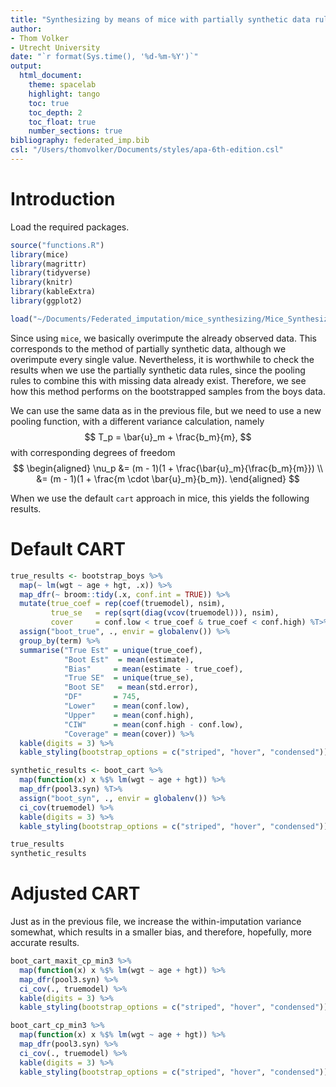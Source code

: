 ```yaml
---
title: "Synthesizing by means of mice with partially synthetic data rules"
author:
- Thom Volker
- Utrecht University
date: "`r format(Sys.time(), '%d-%m-%Y')`"
output: 
  html_document:
    theme: spacelab
    highlight: tango
    toc: true
    toc_depth: 2
    toc_float: true
    number_sections: true
bibliography: federated_imp.bib
csl: "/Users/thomvolker/Documents/styles/apa-6th-edition.csl"
---
```


# Introduction

Load the required packages.

```r
source("functions.R")
library(mice)
library(magrittr)
library(tidyverse)
library(knitr)
library(kableExtra)
library(ggplot2)
```

```r
load("~/Documents/Federated_imputation/mice_synthesizing/Mice_Synthesizing_cache/html/unnamed-chunk-1_3934488913d24a2b94b74c88c35323d4.RData")
```


Since using `mice`, we basically overimpute the already observed data. This corresponds to the method of partially synthetic data, although we overimpute every single value. Nevertheless, it is worthwhile to check the results when we use the partially synthetic data rules, since the pooling rules to combine this with missing data already exist. Therefore, we see how this method performs on the bootstrapped samples from the boys data.

We can use the same data as in the previous file, but we need to use a new pooling function, with a different variance calculation, namely
$$
T_p = \bar{u}_m + \frac{b_m}{m},
$$
with corresponding degrees of freedom
$$
\begin{aligned}
\nu_p &= (m - 1)(1 + \frac{\bar{u}_m}{\frac{b_m}{m}}) \\
&= (m - 1)(1 + \frac{m \cdot \bar{u}_m}{b_m}).
\end{aligned}
$$

When we use the default `cart` approach in mice, this yields the following results.

# Default CART

```r
true_results <- bootstrap_boys %>%
  map(~ lm(wgt ~ age + hgt, .x)) %>%
  map_dfr(~ broom::tidy(.x, conf.int = TRUE)) %>%
  mutate(true_coef = rep(coef(truemodel), nsim),
         true_se   = rep(sqrt(diag(vcov(truemodel))), nsim),
         cover     = conf.low < true_coef & true_coef < conf.high) %T>% 
  assign("boot_true", ., envir = globalenv()) %>%
  group_by(term) %>%
  summarise("True Est" = unique(true_coef),
            "Boot Est"  = mean(estimate),
            "Bias"     = mean(estimate - true_coef),
            "True SE"  = unique(true_se),
            "Boot SE"   = mean(std.error),
            "DF"       = 745,
            "Lower"    = mean(conf.low),
            "Upper"    = mean(conf.high),
            "CIW"      = mean(conf.high - conf.low),
            "Coverage" = mean(cover)) %>%
  kable(digits = 3) %>%
  kable_styling(bootstrap_options = c("striped", "hover", "condensed"))

synthetic_results <- boot_cart %>%
  map(function(x) x %$% lm(wgt ~ age + hgt)) %>%
  map_dfr(pool3.syn) %T>% 
  assign("boot_syn", ., envir = globalenv()) %>%
  ci_cov(truemodel) %>%
  kable(digits = 3) %>%
  kable_styling(bootstrap_options = c("striped", "hover", "condensed"))
```

```r
true_results
synthetic_results
```

# Adjusted CART

Just as in the previous file, we increase the within-imputation variance somewhat, which results in a smaller bias, and therefore, hopefully, more accurate results.

```r
boot_cart_maxit_cp_min3 %>%
  map(function(x) x %$% lm(wgt ~ age + hgt)) %>%
  map_dfr(pool3.syn) %>%
  ci_cov(., truemodel) %>%
  kable(digits = 3) %>%
  kable_styling(bootstrap_options = c("striped", "hover", "condensed"))

boot_cart_cp_min3 %>%
  map(function(x) x %$% lm(wgt ~ age + hgt)) %>%
  map_dfr(pool3.syn) %>%
  ci_cov(., truemodel) %>%
  kable(digits = 3) %>%
  kable_styling(bootstrap_options = c("striped", "hover", "condensed"))
```

